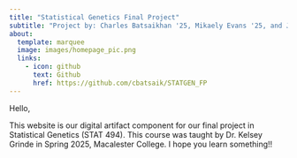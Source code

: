 ```yaml
---
title: "Statistical Genetics Final Project"
subtitle: "Project by: Charles Batsaikhan '25, Mikaely Evans '25, and Julia Ross '26"
about:
  template: marquee
  image: images/homepage_pic.png
  links:
    - icon: github
      text: Github
      href: https://github.com/cbatsaik/STATGEN_FP
---
```


:::{#hero-heading}

Hello,

This website is our digital artifact component for our final project in Statistical Genetics (STAT 494). This course was taught by Dr. Kelsey Grinde in Spring 2025, Macalester College. I hope you learn something!!



:::

